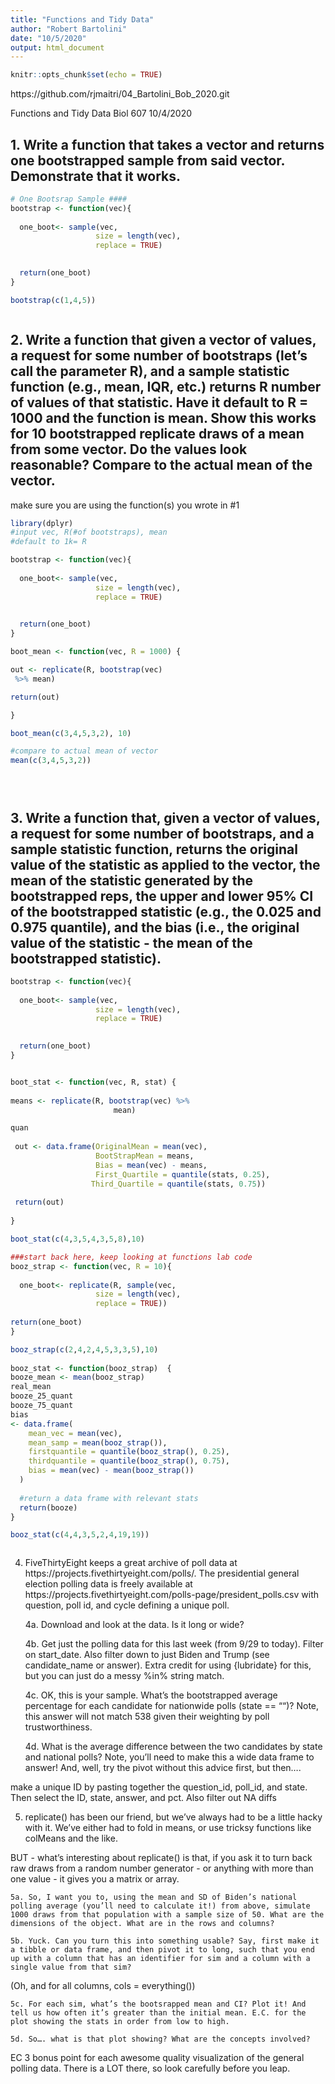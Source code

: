 ```yaml
---
title: "Functions and Tidy Data"
author: "Robert Bartolini"
date: "10/5/2020"
output: html_document
---
```


```r
knitr::opts_chunk$set(echo = TRUE)
```
https://github.com/rjmaitri/04_Bartolini_Bob_2020.git

Functions and Tidy Data
Biol 607
10/4/2020


## 1. Write a function that takes a vector and returns one bootstrapped sample from said vector. Demonstrate that it works.

```r



# One Bootsrap Sample ####
bootstrap <- function(vec){
  
  one_boot<- sample(vec,
                   size = length(vec),
                   replace = TRUE)

  
  return(one_boot)
}

bootstrap(c(1,4,5))



```


## 2. Write a function that given a vector of values, a request for some number of bootstraps (let’s call the parameter R), and a sample statistic function (e.g., mean, IQR, etc.) returns R number of values of that statistic. Have it default to R = 1000 and the function is mean. Show this works for 10 bootstrapped replicate draws of a mean from some vector. Do the values look reasonable? Compare to the actual mean of the vector.

make sure you are using the function(s) you wrote in #1

```r
library(dplyr)
#input vec, R(#of bootstraps), mean
#default to 1k= R

bootstrap <- function(vec){
  
  one_boot<- sample(vec,
                   size = length(vec),
                   replace = TRUE)

  
  return(one_boot)
}

boot_mean <- function(vec, R = 1000) {

out <- replicate(R, bootstrap(vec)
 %>% mean)

return(out)

}

boot_mean(c(3,4,5,3,2), 10)

#compare to actual mean of vector
mean(c(3,4,5,3,2))





```


## 3. Write a function that, given a vector of values, a request for some number of bootstraps, and a sample statistic function, returns the original value of the statistic as applied to the vector, the mean of the statistic generated by the bootstrapped reps, the upper and lower 95% CI of the bootstrapped statistic (e.g., the 0.025 and 0.975 quantile), and the bias (i.e., the original value of the statistic - the mean of the bootstrapped statistic).

```r

bootstrap <- function(vec){
  
  one_boot<- sample(vec,
                   size = length(vec),
                   replace = TRUE)

  
  return(one_boot)
}


boot_stat <- function(vec, R, stat) {
 
means <- replicate(R, bootstrap(vec) %>% 
                       mean)

quan
 
 out <- data.frame(OriginalMean = mean(vec),
                   BootStrapMean = means,
                   Bias = mean(vec) - means,
                   First_Quartile = quantile(stats, 0.25),
                  Third_Quartile = quantile(stats, 0.75))
 
 return(out)
 
} 

boot_stat(c(4,3,5,4,3,5,8),10)

```

```r

###start back here, keep looking at functions lab code
booz_strap <- function(vec, R = 10){
  
  one_boot<- replicate(R, sample(vec,
                   size = length(vec),
                   replace = TRUE))
  
return(one_boot)
}  

booz_strap(c(2,4,2,4,5,3,3,5),10)
  
booz_stat <- function(booz_strap)  {
booze_mean <- mean(booz_strap)
real_mean
booze_25_quant
booze_75_quant 
bias
<- data.frame(
    mean_vec = mean(vec),  
    mean_samp = mean(booz_strap()),
    firstquantile = quantile(booz_strap(), 0.25),
    thirdquantile = quantile(booz_strap(), 0.75),
    bias = mean(vec) - mean(booz_strap())
  )
  
  #return a data frame with relevant stats
  return(booze)
}

booz_stat(c(4,4,3,5,2,4,19,19))



```

4. FiveThirtyEight keeps a great archive of poll data at https://projects.fivethirtyeight.com/polls/. The presidential general election polling data is freely available at https://projects.fivethirtyeight.com/polls-page/president_polls.csv with question, poll id, and cycle defining a unique poll.

    4a. Download and look at the data. Is it long or wide?

    4b. Get just the polling data for this last week (from 9/29 to today). Filter on start_date. Also filter down to just Biden and Trump (see candidate_name or answer). Extra credit for using {lubridate} for this, but you can just do a messy %in% string match.

    4c. OK, this is your sample. What’s the bootstrapped average percentage for each candidate for nationwide polls (state == "")? Note, this answer will not match 538 given their weighting by poll trustworthiness.

    4d. What is the average difference between the two candidates by state and national polls? Note, you’ll need to make this a wide data frame to answer! And, well, try the pivot without this advice first, but then….

make a unique ID by pasting together the question_id, poll_id, and state. Then select the ID, state, answer, and pct. Also filter out NA diffs

5. replicate() has been our friend, but we’ve always had to be a little hacky with it. We’ve either had to fold in means, or use tricksy functions like colMeans and the like.

BUT - what’s interesting about replicate() is that, if you ask it to turn back raw draws from a random number generator - or anything with more than one value - it gives you a matrix or array.

    5a. So, I want you to, using the mean and SD of Biden’s national polling average (you’ll need to calculate it!) from above, simulate 1000 draws from that population with a sample size of 50. What are the dimensions of the object. What are in the rows and columns?

    5b. Yuck. Can you turn this into something usable? Say, first make it a tibble or data frame, and then pivot it to long, such that you end up with a column that has an identifier for sim and a column with a single value from that sim?

(Oh, and for all columns, cols = everything())

    5c. For each sim, what’s the bootsrapped mean and CI? Plot it! And tell us how often it’s greater than the initial mean. E.C. for the plot showing the stats in order from low to high.

    5d. So…. what is that plot showing? What are the concepts involved?

EC 3 bonus point for each awesome quality visualization of the general polling data. There is a LOT there, so look carefully before you leap.